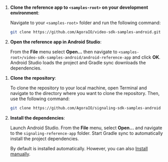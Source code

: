 <PlatformWrapper platform="android">

<ProductWrapper notAllowed="signaling">

1. **Clone the <Vpd  k="SDK" /> reference app to `<samples-root>` on your development environment**:

    Navigate to your `<samples-root>` folder and run the following command:
      
      ```bash
      git clone https://github.com/AgoraIO/video-sdk-samples-android.git
      ```
      
1. **Open the reference app in Android Studio**:

    From the **File** menu select **Open...** then navigate to `<samples-root>/video-sdk-samples-android/android-reference-app` and click **OK**. Android Studio loads the project and Gradle sync downloads the dependencies.

</ProductWrapper>

<ProductWrapper product="signaling">

1. **Clone the repository**:

    To clone the repository to your local machine, open Terminal and navigate to the directory where you want to clone the repository. Then, use the following command:

    ```bash
    git clone https://github.com/AgoraIO/signaling-sdk-samples-android
    ```

1. **Install the dependencies**:

    Launch Android Studio. From the **File** menu, select **Open...** and navigate to the `signaling-reference-app` folder. Start Gradle sync to automatically install the  project dependencies.

    By default <Vpd  k="SDK" /> is installed automatically. However, you can also [Install <Vpd  k="SDK" /> manually](../reference/downloads#through-the-agora-website).

</ProductWrapper>

</PlatformWrapper>
